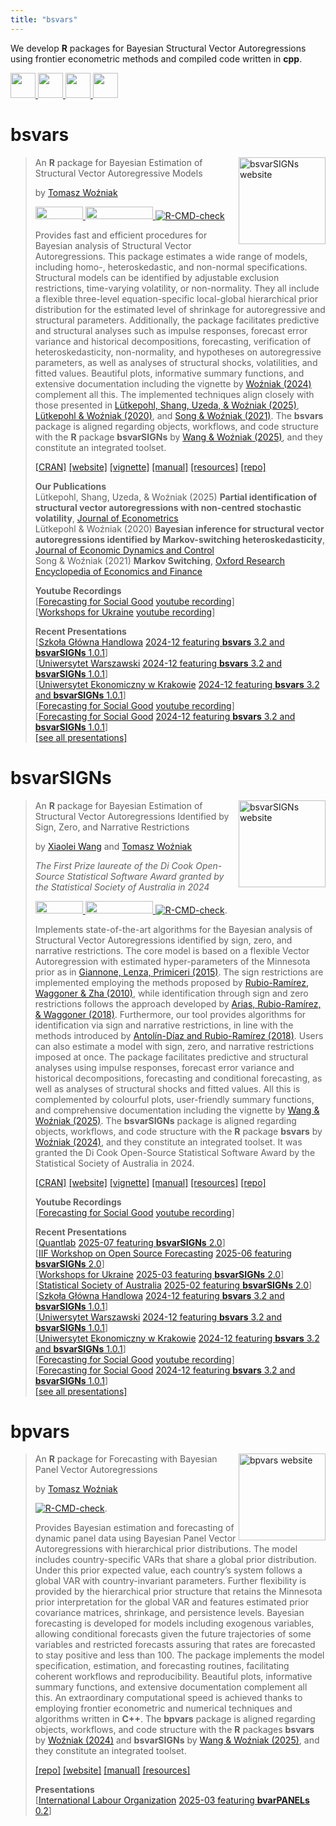 ```yaml
---
title: "bsvars"
---
```


We develop **R** packages for Bayesian Structural Vector Autoregressions using frontier econometric methods and compiled code written in **cpp**.

<a href="mailto:contact@bsvars.org"> <img src="https://raw.githubusercontent.com/FortAwesome/Font-Awesome/6.x/svgs/solid/envelope.svg" width="40" height="40"/> </a> 
<a href="https://github.com/bsvars/bsvars"> <img src="https://raw.githubusercontent.com/FortAwesome/Font-Awesome/6.x/svgs/brands/github.svg" width="40" height="40"/> </a> 
<a href="https://bsky.app/profile/bsvars.org"> <img src="https://upload.wikimedia.org/wikipedia/commons/7/7a/Bluesky_Logo.svg" width="40" height="40"/> </a>
<a rel="me" href="https://fosstodon.org/@bsvars"> <img src="https://raw.githubusercontent.com/FortAwesome/Font-Awesome/6.x/svgs/brands/mastodon.svg" width="40" height="40"/> </a>

# bsvars 

<a href="https://bsvars.org/bsvars/"><img src="bsvars.png" align="right" height="139" alt="bsvarSIGNs website" /></a>

> An **R** package for Bayesian Estimation of Structural Vector Autoregressive Models
>
> by [Tomasz Woźniak](https://github.com/donotdespair)
>
> <a href="https://cran.r-project.org/package=bsvars"> <img src="https://www.r-pkg.org/badges/version/bsvars" width="76" height="20"/> </a> 
<a href="https://cran.r-project.org/package=bsvars"> <img src="http://cranlogs.r-pkg.org/badges/grand-total/bsvars" width="108" height="20"/> </a>  [![R-CMD-check](https://github.com/bsvars/bsvars/actions/workflows/R-CMD-check.yaml/badge.svg)](https://github.com/bsvars/bsvars/actions/workflows/R-CMD-check.yaml)
>
> Provides fast and efficient procedures for Bayesian analysis of Structural Vector Autoregressions. This package estimates a wide range of models, including homo-, heteroskedastic, and non-normal specifications. Structural models can be identified by adjustable exclusion restrictions, time-varying volatility, or non-normality. They all include a flexible three-level equation-specific local-global hierarchical prior distribution for the estimated level of shrinkage for autoregressive and structural parameters. Additionally, the package facilitates predictive and structural analyses such as impulse responses, forecast error variance and historical decompositions, forecasting, verification of heteroskedasticity, non-normality, and hypotheses on autoregressive parameters, as well as analyses of structural shocks, volatilities, and fitted values. Beautiful plots, informative summary functions, and extensive documentation including the vignette by [Woźniak (2024)](http://doi.org/10.48550/arXiv.2410.15090) complement all this. The implemented techniques align closely with those presented in [Lütkepohl, Shang, Uzeda, & Woźniak (2025)](https://doi.org/10.1016/j.jeconom.2025.106107), [Lütkepohl & Woźniak (2020)](http://doi.org/10.1016/j.jedc.2020.103862), and [Song & Woźniak (2021)](http://doi.org/10.1093/acrefore/9780190625979.013.174). The **bsvars** package is aligned regarding objects, workflows, and code structure with the **R** package **bsvarSIGNs** by [Wang & Woźniak (2025)](http://doi.org/10.32614/CRAN.package.bsvarSIGNs), and they constitute an integrated toolset.
>
> [[CRAN]](https://cran.r-project.org/package=bsvars) [[website]](https://bsvars.org/bsvars/) [[vignette]](http://doi.org/10.48550/arXiv.2410.15090) [[manual]](https://cran.r-project.org/web/packages/bsvars/bsvars.pdf) [[resources]](https://bsvars.org/bsvars/#resources) [[repo]](https://github.com/bsvars/bsvars)\
>
> **Our Publications**\
> Lütkepohl, Shang, Uzeda, & Woźniak (2025) **Partial identification of structural vector autoregressions with non-centred stochastic volatility**, [Journal of Econometrics](https://doi.org/10.1016/j.jeconom.2025.106107)\
> Lütkepohl & Woźniak (2020) **Bayesian inference for structural vector autoregressions identified by Markov-switching heteroskedasticity**, [Journal of Economic Dynamics and Control](http://doi.org/10.1016/j.jedc.2020.103862)\
> Song & Woźniak (2021) **Markov Switching**, [Oxford Research Encyclopedia of Economics and Finance](http://doi.org/10.1093/acrefore/9780190625979.013.174)
>
> **Youtube Recordings**\
> [[Forecasting for Social Good](https://www.f4sg.org/) [youtube recording](https://youtu.be/QT02OTZWW14)]\
> [[Workshops for Ukraine](https://sites.google.com/view/dariia-mykhailyshyna/main/r-workshops-for-ukraine) [youtube recording](https://www.youtube.com/watch?v=2iO0yrD0EtU)]\
>
> **Recent Presentations**\
> [[Szkoła Główna Handlowa](https://www.sgh.waw.pl/) [2024-12 featuring **bsvars** 3.2 and **bsvarSIGNs** 1.0.1](https://bsvars.org/2024-12-sgh/)]\
> [[Uniwersytet Warszawski](https://www.wne.uw.edu.pl/) [2024-12 featuring **bsvars** 3.2 and **bsvarSIGNs** 1.0.1](https://bsvars.org/2024-12-uwwne/)]\
> [[Uniwersytet Ekonomiczny w Krakowie](https://uek.krakow.pl/) [2024-12 featuring **bsvars** 3.2 and **bsvarSIGNs** 1.0.1](https://bsvars.org/2024-12-uek/)]\
> [[Forecasting for Social Good](https://www.f4sg.org/) [youtube recording](https://youtu.be/QT02OTZWW14)]\
> [[Forecasting for Social Good](https://www.f4sg.org/) [2024-12 featuring **bsvars** 3.2 and **bsvarSIGNs** 1.0.1](https://bsvars.org/2024-12-F4SG/)]\
> [[see all presentations]](https://bsvars.org/bsvars/#resources)\


# bsvarSIGNs 

<a href="https://bsvars.org/bsvarSIGNs/"><img src="bsvarSIGNs.png" align="right" height="139" alt="bsvarSIGNs website" /></a>

> An **R** package for Bayesian Estimation of Structural Vector Autoregressions Identified by Sign, Zero, and Narrative Restrictions
>
> by [Xiaolei Wang](https://github.com/adamwang15) and [Tomasz Woźniak](https://github.com/donotdespair)
>
> *The First Prize laureate of the Di Cook Open-Source Statistical Software Award granted by the Statistical Society of Australia in 2024*
>
> <a href="https://cran.r-project.org/package=bsvarSIGNs"> <img src="https://www.r-pkg.org/badges/version/bsvarSIGNs" width="76" height="20"/> </a> 
<a href="https://cran.r-project.org/package=bsvarSIGNs"> <img src="http://cranlogs.r-pkg.org/badges/grand-total/bsvarSIGNs" width="108" height="20"/> </a>
[![R-CMD-check](https://github.com/bsvars/bsvarSIGNs/actions/workflows/R-CMD-check.yaml/badge.svg)](https://github.com/bsvars/bsvarSIGNs/actions/workflows/R-CMD-check.yaml).
>
> Implements state-of-the-art algorithms for the Bayesian analysis of Structural Vector Autoregressions identified by sign, zero, and narrative restrictions. The core model is based on a flexible Vector Autoregression with estimated hyper-parameters of the Minnesota prior as in  [Giannone, Lenza, Primiceri (2015)](http://doi.org/10.1162/REST_a_00483). The sign restrictions are implemented employing the methods proposed by [Rubio-Ramírez, Waggoner & Zha (2010)](http://doi.org/10.1111/j.1467-937X.2009.00578.x), while identification through sign and zero restrictions follows the approach developed by [Arias, Rubio-Ramírez, & Waggoner (2018)](http://doi.org/10.3982/ECTA14468). Furthermore, our tool provides algorithms for identification via sign and narrative restrictions, in line with the methods introduced by [Antolín-Díaz and Rubio-Ramírez (2018)](http://doi.org/10.1257/aer.20161852). Users can also estimate a model with sign, zero, and narrative restrictions imposed at once. The package facilitates predictive and structural analyses using impulse responses, forecast error variance and historical decompositions, forecasting and conditional forecasting, as well as analyses of structural shocks and fitted values. All this is complemented by colourful plots, user-friendly summary functions, and comprehensive documentation including the vignette by [Wang & Woźniak (2025)](https://doi.org/10.48550%2FarXiv.2501.16711). The **bsvarSIGNs** package is aligned regarding objects, workflows, and code structure with the **R** package **bsvars** by [Woźniak (2024)](http://doi.org/10.32614/CRAN.package.bsvars), and they constitute an integrated toolset. It was granted the Di Cook Open-Source Statistical Software Award by the Statistical Society of Australia in 2024.
>
> [[CRAN]](https://cran.r-project.org/package=bsvarSIGNs) [[website]](https://bsvars.org/bsvarSIGNs/) [[vignette]](https://doi.org/10.48550%2FarXiv.2501.16711) [[manual]](https://cran.r-project.org/web/packages/bsvarSIGNs/bsvarSIGNs.pdf) [[resources]](https://bsvars.org/bsvarSIGNs/#resources) [[repo]](https://github.com/bsvars/bsvarSIGNs)\
>
> **Youtube Recordings**\
> [[Forecasting for Social Good](https://www.f4sg.org/) [youtube recording](https://youtu.be/QT02OTZWW14)]\
>
> **Recent Presentations**\
> [[Quantlab](https://quantilab.github.io/) [2025-07 featuring **bsvarSIGNs** 2.0](https://bsvars.org/2025-07-28-QuantLab/)]\
> [[IIF Workshop on Open Source Forecasting](https://event.nectric.com.au/iif-osf/) [2025-06 featuring **bsvarSIGNs** 2.0](https://bsvars.org/2025-06-iifosf/)]\
> [[Workshops for Ukraine](https://sites.google.com/view/dariia-mykhailyshyna/main/r-workshops-for-ukraine) [2025-03 featuring **bsvarSIGNs** 2.0](https://bsvars.org/2025-03-bsvarSIGNs-w4UKR/)]\
> [[Statistical Society of Australia](https://statsoc.org.au/) [2025-02 featuring **bsvarSIGNs** 2.0](https://bsvars.org/2025-02-DiCook/)]\
> [[Szkoła Główna Handlowa](https://www.sgh.waw.pl/) [2024-12 featuring **bsvars** 3.2 and **bsvarSIGNs** 1.0.1](https://bsvars.org/2024-12-sgh/)]\
> [[Uniwersytet Warszawski](https://www.wne.uw.edu.pl/) [2024-12 featuring **bsvars** 3.2 and **bsvarSIGNs** 1.0.1](https://bsvars.org/2024-12-uwwne/)]\
> [[Uniwersytet Ekonomiczny w Krakowie](https://uek.krakow.pl/) [2024-12 featuring **bsvars** 3.2 and **bsvarSIGNs** 1.0.1](https://bsvars.org/2024-12-uek/)]\
> [[Forecasting for Social Good](https://www.f4sg.org/) [youtube recording](https://youtu.be/QT02OTZWW14)]\
> [[Forecasting for Social Good](https://www.f4sg.org/) [2024-12 featuring **bsvars** 3.2 and **bsvarSIGNs** 1.0.1](https://bsvars.org/2024-12-F4SG/)]\
> [[see all presentations]](https://bsvars.org/bsvarSIGNs/#resources)\



# bpvars

<a href="https://bsvars.org/bpvars/"><img src="bpvars.png" align="right" height="139" alt="bpvars website" /></a>

> An **R** package for Forecasting with Bayesian Panel Vector Autoregressions
>
> by [Tomasz Woźniak](https://github.com/donotdespair)
> 
> [![R-CMD-check](https://github.com/bsvars/bpvars/actions/workflows/R-CMD-check.yaml/badge.svg)](https://github.com/bsvars/bpvars/actions/workflows/R-CMD-check.yaml).
>
> Provides Bayesian estimation and forecasting of dynamic panel data using Bayesian Panel Vector Autoregressions with hierarchical prior distributions. The model includes country-specific VARs that share a global prior distribution. Under this prior expected value, each country's system follows a global VAR with country-invariant parameters. Further flexibility is provided by the hierarchical prior structure that retains the Minnesota prior interpretation for the global VAR and features estimated prior covariance matrices, shrinkage, and persistence levels. Bayesian forecasting is developed for models including exogenous variables, allowing conditional forecasts given the future trajectories of some variables and restricted forecasts assuring that rates are forecasted to stay positive and less than 100. The package implements the model specification, estimation, and forecasting routines, facilitating coherent workflows and reproducibility. Beautiful plots, informative summary functions, and extensive documentation complement all this. An extraordinary computational speed is achieved thanks to employing frontier econometric and numerical techniques and algorithms written in **C++**. The **bpvars** package is aligned regarding objects, workflows, and code structure with the **R** packages **bsvars** by [Woźniak (2024)](http://doi.org/10.32614/CRAN.package.bsvars) and **bsvarSIGNs** by [Wang & Woźniak (2025)](http://doi.org/10.32614/CRAN.package.bsvarSIGNs), and they constitute an integrated toolset.
> 
> [[repo]](https://github.com/bsvars/bpvars) [[website]](https://bsvars.org/bpvars/) [[manual]](extra/bvarPANELs_0.2.pdf) [[resources]](https://bsvars.org/bpvars/#resources)
>
> **Presentations**\
> [[International Labour Organization](https://www.ilo.org/) [2025-03 featuring **bvarPANELs** 0.2](https://bsvars.org/2025-03-bvarPANELs-ilo/)]\




<!-- # bsvarTVPs -->

<!-- > An **R** package for Bayesian Structural VARs with Time-Varying Identification -->
<!-- > -->
<!-- > by [Tomasz Woźniak](https://github.com/donotdespair) and [Annika Camehl](https://github.com/aschnuecker) -->
<!-- > -->
<!-- > Efficient algorithms for Bayesian estimation of Structural Vector Autoregressions (VARs) with Stochastic Volatility heteroskedasticity, Markov-switching and Time-Varying Identification of the Structural Matrix, and a three-level global-local hierarchical prior shrinkage for the structural and autoregressive matrices. The models were developed for a paper by [Camehl & Woźniak (2025)](https://doi.org/10.48550/arXiv.2502.19659) titled *Time-Varying Identification of Structural Vector Autoregressions*. The 'bsvarTVPs' package is aligned regarding objects, workflows, and code structure with the R packages 'bsvars' by [Woźniak (2024)](https://doi.org/10.32614/CRAN.package.bsvars) and 'bsvarSIGNs' by [Wang & Woźniak (2025)](https://doi.org/10.32614/CRAN.package.bsvarSIGNs), and they constitute an integrated toolset. -->
<!-- >  -->
<!-- > [[repo]](https://github.com/bsvars/bsvarTVPs) [[working paper]](https://doi.org/10.48550/arXiv.2502.19659) -->
